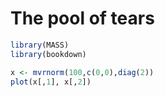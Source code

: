# The pool of tears

```r
library(MASS)
library(bookdown)
```

```r
x <- mvrnorm(100,c(0,0),diag(2))
plot(x[,1], x[,2])
```

